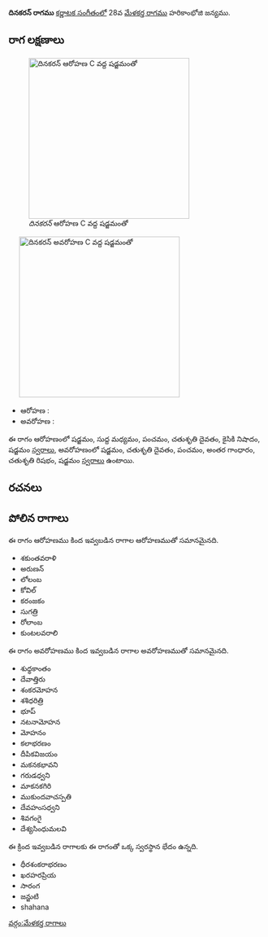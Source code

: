 {{Infobox ragam
	| name          	= దినకరన్
	| synonym	    	= 
	| mela          	= 
	| chakra        	= 
	| janaka        	= 
	| type          	= ఔదవ
	| arohanam      	= {{svaraC|S|M1|P|D2|N2|S'}} 
	| avarohanam    	= {{svaraC|S'|D2|P|G3|R2|S}}
	| jeeva         	=
	| chhaya        	=
	| nyasa         	=
	| vishesha      	= 
	| equivalent  		= 
}}
{{కర్ణాటక సంగీత రాగాలు}}
'''దినకరన్ రాగము''' [[కర్ణాటక సంగీతం]]లో 28వ [[మేళకర్త రాగము]] హరికాంభోజి జన్యము. 


==రాగ లక్షణాలు==
[[Image:dinakaran_ar_kb2wiki.png|thumb|right|316px|''దినకరన్'' ఆరోహణ C వద్ద షడ్జమంతో]]
	[[Image:dinakaran_av_kb2wiki.png|thumb|right|316px|''దినకరన్'' అవరోహణ C వద్ద షడ్జమంతో]]

* ఆరోహణ : {{svaraC|S|M1|P|D2|N2|S'}} 
* అవరోహణ : {{svaraC|S'|D2|P|G3|R2|S}}

ఈ రాగం ఆరోహణంలో షడ్జమం, సుద్ద మధ్యమం, పంచమం, చతుశృతి దైవతం, కైసికి నిషాదం, షడ్జమం [[స్వరాలు]], అవరోహణంలో షడ్జమం, చతుశృతి దైవతం, పంచమం, అంతర గాంధారం, చతుశృతి రిషభం, షడ్జమం [[స్వరాలు]] ఉంటాయి.

==రచనలు==



==పోలిన రాగాలు==
ఈ రాగం ఆరోహణము కింద ఇవ్వబడిన రాగాల ఆరోహణముతో సమానమైనది.
* శకుంతవరాళి
* అరుణన్
* లోలంబ
* కోవిల్
* కరంజకం
* సుగత్రి
*  రోలాంబ
*  కుంటలవరాలి

ఈ రాగం అవరోహణము కింద ఇవ్వబడిన రాగాల అవరోహణముతో సమానమైనది.
* శుధ్ధకాంతం
* దేవాత్తిరు
* శంకరమోహన
* శశిధరిత్రి
* భూప్
* నటనామోహన
* మోహనం
* కలాభరణం
* దీపికవిజయం
* మకనకభావని
* గరుడధ్వని
* మాకనకగిరి
* ముకుందవాచస్పతి
* దేవహంసధ్వని
* శివగంగై
* దేశ్యసింధుమలవి

ఈ క్రింద ఇవ్వబడిన రాగాలకు ఈ రాగంతో ఒక్క స్వరస్థాన భేదం ఉన్నది.
* ధీరశంకరాభరణం
* ఖరహరప్రియ
* సారంగ
* జన్జుటి
* shahana



[[వర్గం:మేళకర్త రాగాలు]]